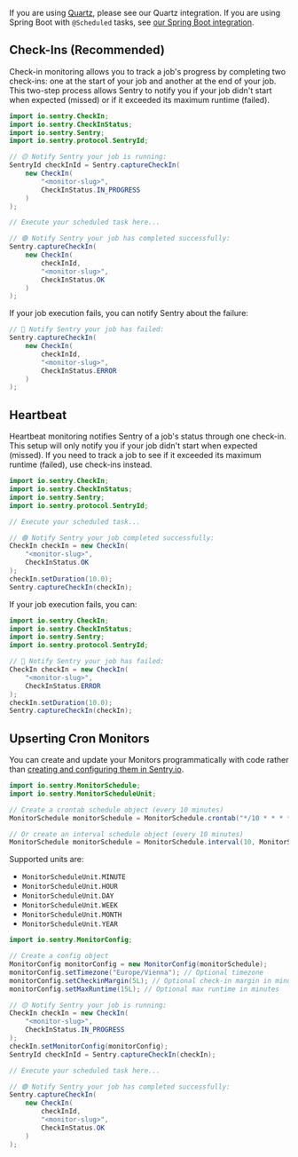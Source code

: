 If you are using [Quartz](http://www.quartz-scheduler.org/), please see <PlatformLink to="/integrations/quartz/">our Quartz integration</PlatformLink>. If you are using Spring Boot with `@Scheduled` tasks, see [our Spring Boot integration](/platforms/java/guides/spring-boot/crons/).

## Check-Ins (Recommended)

Check-in monitoring allows you to track a job's progress by completing two check-ins: one at the start of your job and another at the end of your job. This two-step process allows Sentry to notify you if your job didn't start when expected (missed) or if it exceeded its maximum runtime (failed).

```java
import io.sentry.CheckIn;
import io.sentry.CheckInStatus;
import io.sentry.Sentry;
import io.sentry.protocol.SentryId;

// 🟡 Notify Sentry your job is running:
SentryId checkInId = Sentry.captureCheckIn(
    new CheckIn(
        "<monitor-slug>",
        CheckInStatus.IN_PROGRESS
    )
);

// Execute your scheduled task here...

// 🟢 Notify Sentry your job has completed successfully:
Sentry.captureCheckIn(
    new CheckIn(
        checkInId,
        "<monitor-slug>",
        CheckInStatus.OK
    )
);
```

If your job execution fails, you can notify Sentry about the failure:

```java
// 🔴 Notify Sentry your job has failed:
Sentry.captureCheckIn(
    new CheckIn(
        checkInId,
        "<monitor-slug>",
        CheckInStatus.ERROR
    )
);
```

## Heartbeat

Heartbeat monitoring notifies Sentry of a job's status through one check-in. This setup will only notify you if your job didn't start when expected (missed). If you need to track a job to see if it exceeded its maximum runtime (failed), use check-ins instead.

```java
import io.sentry.CheckIn;
import io.sentry.CheckInStatus;
import io.sentry.Sentry;
import io.sentry.protocol.SentryId;

// Execute your scheduled task...

// 🟢 Notify Sentry your job completed successfully:
CheckIn checkIn = new CheckIn(
    "<monitor-slug>",
    CheckInStatus.OK
);
checkIn.setDuration(10.0);
Sentry.captureCheckIn(checkIn);
```

If your job execution fails, you can:

```java
import io.sentry.CheckIn;
import io.sentry.CheckInStatus;
import io.sentry.Sentry;
import io.sentry.protocol.SentryId;

// 🔴 Notify Sentry your job has failed:
CheckIn checkIn = new CheckIn(
    "<monitor-slug>",
    CheckInStatus.ERROR
);
checkIn.setDuration(10.0);
Sentry.captureCheckIn(checkIn);
```

## Upserting Cron Monitors

You can create and update your Monitors programmatically with code
rather than [creating and configuring them in Sentry.io](https://sentry.io/crons/create/).

```java
import io.sentry.MonitorSchedule;
import io.sentry.MonitorScheduleUnit;

// Create a crontab schedule object (every 10 minutes)
MonitorSchedule monitorSchedule = MonitorSchedule.crontab("*/10 * * * *");

// Or create an interval schedule object (every 10 minutes)
MonitorSchedule monitorSchedule = MonitorSchedule.interval(10, MonitorScheduleUnit.MINUTE);
```

Supported units are:

- `MonitorScheduleUnit.MINUTE`
- `MonitorScheduleUnit.HOUR`
- `MonitorScheduleUnit.DAY`
- `MonitorScheduleUnit.WEEK`
- `MonitorScheduleUnit.MONTH`
- `MonitorScheduleUnit.YEAR`

```java
import io.sentry.MonitorConfig;

// Create a config object
MonitorConfig monitorConfig = new MonitorConfig(monitorSchedule);
monitorConfig.setTimezone("Europe/Vienna"); // Optional timezone
monitorConfig.setCheckinMargin(5L); // Optional check-in margin in minutes
monitorConfig.setMaxRuntime(15L); // Optional max runtime in minutes

// 🟡 Notify Sentry your job is running:
CheckIn checkIn = new CheckIn(
    "<monitor-slug>",
    CheckInStatus.IN_PROGRESS
);
checkIn.setMonitorConfig(monitorConfig);
SentryId checkInId = Sentry.captureCheckIn(checkIn);

// Execute your scheduled task here...

// 🟢 Notify Sentry your job has completed successfully:
Sentry.captureCheckIn(
    new CheckIn(
        checkInId,
        "<monitor-slug>",
        CheckInStatus.OK
    )
);
```
